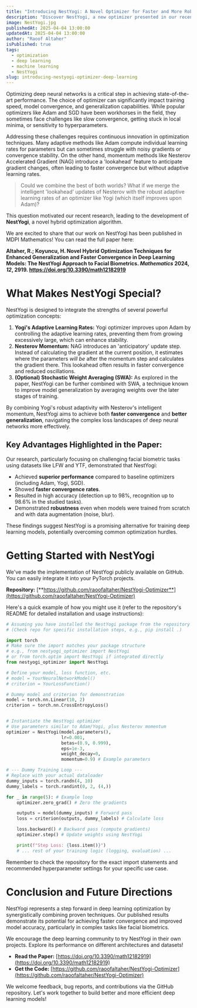 ---
title: "Introducing NestYogi: A Novel Optimizer for Faster and More Robust Deep Learning"
description: "Discover NestYogi, a new optimizer presented in our recent paper, combining Nesterov momentum and Yogi's adaptive rates for enhanced deep learning model training."
image: NestYogi.jpg
publishedAt: 2025-04-04 13:00:00
updatedAt: 2025-04-04 13:00:00
author: "Raoof Altaher"
isPublished: true
tags:
  - optimization
  - deep learning
  - machine learning
  - NestYogi
slug: introducing-nestyogi-optimizer-deep-learning
---

Optimizing deep neural networks is a critical step in achieving state-of-the-art performance. The choice of optimizer can significantly impact training speed, model convergence, and generalization capabilities. While popular optimizers like Adam and SGD have been workhorses in the field, they sometimes face challenges like slow convergence, getting stuck in local minima, or sensitivity to hyperparameters.

Addressing these challenges requires continuous innovation in optimization techniques. Many adaptive methods like Adam compute individual learning rates for parameters but can sometimes struggle with noisy gradients or convergence stability. On the other hand, momentum methods like Nesterov Accelerated Gradient (NAG) introduce a 'lookahead' feature to anticipate gradient changes, often leading to faster convergence but without adaptive learning rates.

> Could we combine the best of both worlds? What if we merge the intelligent 'lookahead' updates of Nesterov with the robust adaptive learning rates of an optimizer like Yogi (which itself improves upon Adam)?

This question motivated our recent research, leading to the development of **NestYogi**, a novel hybrid optimization algorithm.

We are excited to share that our work on NestYogi has been published in MDPI Mathematics! You can read the full paper here:

**Altaher, R.; Koyuncu, H. Novel Hybrid Optimization Techniques for Enhanced Generalization and Faster Convergence in Deep Learning Models: The NestYogi Approach to Facial Biometrics. _Mathematics_ 2024, _12_, 2919. https://doi.org/10.3390/math12182919**

# What Makes NestYogi Special?

NestYogi is designed to integrate the strengths of several powerful optimization concepts:

1.  **Yogi's Adaptive Learning Rates:** Yogi optimizer improves upon Adam by controlling the adaptive learning rates, preventing them from growing excessively large, which can enhance stability.
2.  **Nesterov Momentum:** NAG introduces an 'anticipatory' update step. Instead of calculating the gradient at the current position, it estimates where the parameters _will be_ after the momentum step and calculates the gradient there. This lookahead often results in faster convergence and reduced oscillations.
3.  **(Optional) Stochastic Weight Averaging (SWA):** As explored in the paper, NestYogi can be further combined with SWA, a technique known to improve model generalization by averaging weights over the later stages of training.

By combining Yogi's robust adaptivity with Nesterov's intelligent momentum, NestYogi aims to achieve both **faster convergence** and **better generalization**, navigating the complex loss landscapes of deep neural networks more effectively.

## Key Advantages Highlighted in the Paper:

Our research, particularly focusing on challenging facial biometric tasks using datasets like LFW and YTF, demonstrated that NestYogi:

- Achieved **superior performance** compared to baseline optimizers (including Adam, Yogi, SGD).
- Showed **faster convergence rates**.
- Resulted in high accuracy (detection up to 98%, recognition up to 98.6% in the studied tasks).
- Demonstrated **robustness** even when models were trained from scratch and with data augmentation (noise, blur).

These findings suggest NestYogi is a promising alternative for training deep learning models, potentially overcoming common optimization hurdles.

# Getting Started with NestYogi

We've made the implementation of NestYogi publicly available on GitHub. You can easily integrate it into your PyTorch projects.

**Repository:** [**https://github.com/raoofaltaher/NestYogi-Optimizer**](https://github.com/raoofaltaher/NestYogi-Optimizer)

Here's a quick example of how you might use it (refer to the repository's README for detailed installation and usage instructions):

```python
# Assuming you have installed the NestYogi package from the repository
# (Check repo for specific installation steps, e.g., pip install .)

import torch
# Make sure the import matches your package structure
# e.g., from nestyogi_optimizer import NestYogi
# or from torch.optim import NestYogi if integrated directly
from nestyogi_optimizer import NestYogi

# Define your model, loss function, etc.
# model = YourNeuralNetworkModel()
# criterion = YourLossFunction()

# Dummy model and criterion for demonstration
model = torch.nn.Linear(10, 2)
criterion = torch.nn.CrossEntropyLoss()


# Instantiate the NestYogi optimizer
# Use parameters similar to Adam/Yogi, plus Nesterov momentum
optimizer = NestYogi(model.parameters(),
                     lr=0.001,
                     betas=(0.9, 0.999),
                     eps=1e-3,
                     weight_decay=0,
                     momentum=0.9) # Example parameters

# --- Dummy Training Loop ---
# Replace with your actual dataloader
dummy_inputs = torch.randn(4, 10)
dummy_labels = torch.randint(0, 2, (4,))

for _ in range(5): # Example loop
    optimizer.zero_grad() # Zero the gradients

    outputs = model(dummy_inputs) # Forward pass
    loss = criterion(outputs, dummy_labels) # Calculate loss

    loss.backward() # Backward pass (compute gradients)
    optimizer.step() # Update weights using NestYogi

    print(f"Step Loss: {loss.item()}")
    # ... rest of your training logic (logging, evaluation) ...
```

Remember to check the repository for the exact import statements and recommended hyperparameter settings for your specific use case.

# Conclusion and Future Directions

NestYogi represents a step forward in deep learning optimization by synergistically combining proven techniques. Our published results demonstrate its potential for achieving faster convergence and improved model accuracy, particularly in complex tasks like facial biometrics.

We encourage the deep learning community to try NestYogi in their own projects. Explore its performance on different architectures and datasets!

- **Read the Paper:** [https://doi.org/10.3390/math12182919](https://doi.org/10.3390/math12182919)
- **Get the Code:** [https://github.com/raoofaltaher/NestYogi-Optimizer](https://github.com/raoofaltaher/NestYogi-Optimizer)

We welcome feedback, bug reports, and contributions via the GitHub repository. Let's work together to build better and more efficient deep learning models!
